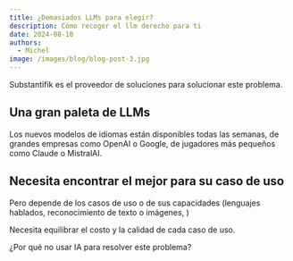 ```yaml
---
title: ¿Demasiados LLMs para elegir?
description: Cómo recoger el llm derecho para ti
date: 2024-08-10
authors:
  - Michel
image: /images/blog/blog-post-3.jpg
---
```


<Callout>
 Substantifik es el proveedor de soluciones para solucionar este problema.
</Callout>

## Una gran paleta de LLMs

Los nuevos modelos de idiomas están disponibles todas las semanas, de grandes empresas como OpenAI o Google, de jugadores más pequeños como Claude o MistralAI.

## Necesita encontrar el mejor para su caso de uso

Pero depende de los casos de uso o de sus capacidades (lenguajes hablados, reconocimiento de texto o imágenes, )

Necesita equilibrar el costo y la calidad de cada caso de uso.

¿Por qué no usar IA para resolver este problema?
